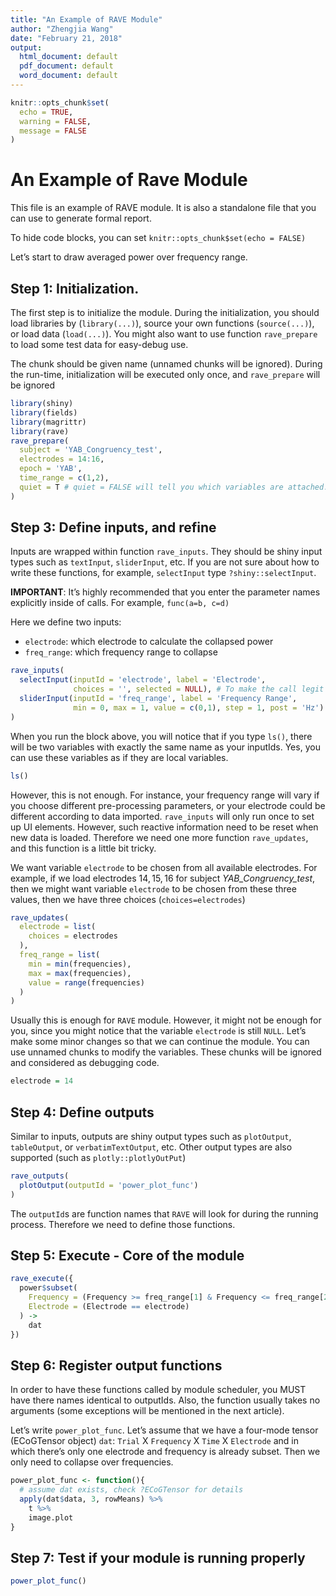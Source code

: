 ```yaml
---
title: "An Example of RAVE Module"
author: "Zhengjia Wang"
date: "February 21, 2018"
output:
  html_document: default
  pdf_document: default
  word_document: default
---
```


```r
knitr::opts_chunk$set(
  echo = TRUE,
  warning = FALSE,
  message = FALSE
)
```

# An Example of Rave Module

This file is an example of RAVE module. It is also a standalone file that you can use to generate formal report.

To hide code blocks, you can set `knitr::opts_chunk$set(echo = FALSE)`

Let's start to draw averaged power over frequency range.

## Step 1: Initialization.

The first step is to initialize the module. During the initialization, you should load libraries by (`library(...)`), source your own functions (`source(...)`), or load data (`load(...)`). You might also want to use function `rave_prepare` to load some test data for easy-debug use.

The chunk should be given name (unnamed chunks will be ignored). During the run-time, initialization will be executed only once, and `rave_prepare` will be ignored

```r
library(shiny)
library(fields)
library(magrittr)
library(rave)
rave_prepare(
  subject = 'YAB_Congruency_test',
  electrodes = 14:16,
  epoch = 'YAB',
  time_range = c(1,2),
  quiet = T # quiet = FALSE will tell you which variables are attached.
)
```

## Step 3: Define inputs, and refine

Inputs are wrapped within function `rave_inputs`. They should be shiny input types such as `textInput`, `sliderInput`, etc. If you are not sure about how to write these functions, for example, `selectInput` type `?shiny::selectInput`.

**IMPORTANT**: It's highly recommended that you enter the parameter names explicitly inside of calls. For example, `func(a=b, c=d)`

Here we define two inputs: 

* `electrode`: which electrode to calculate the collapsed power
* `freq_range`: which frequency range to collapse

```r
rave_inputs(
  selectInput(inputId = 'electrode', label = 'Electrode', 
              choices = '', selected = NULL), # To make the call legit
  sliderInput(inputId = 'freq_range', label = 'Frequency Range',
              min = 0, max = 1, value = c(0,1), step = 1, post = 'Hz')
)
```

When you run the block above, you will notice that if you type `ls()`, there will be two variables with exactly the same name as your inputIds. Yes, you can use these variables as if they are local variables.

```r
ls()
```

However, this is not enough. For instance, your frequency range will vary if you choose different pre-processing parameters, or your electrode could be different according to data imported. `rave_inputs` will only run once to set up UI elements. However, such reactive information need to be reset when new data is loaded. Therefore we need one more function `rave_updates`, and this function is a little bit tricky.

We want variable `electrode` to be chosen from all available electrodes. For example, if we load electrodes $14, 15, 16$ for subject *YAB_Congruency_test*, then we might want variable `electrode` to be chosen from these three values, then we have three choices (`choices=electrodes`)

```r
rave_updates(
  electrode = list(
    choices = electrodes
  ),
  freq_range = list(
    min = min(frequencies),
    max = max(frequencies),
    value = range(frequencies)
  )
)
```

Usually this is enough for `RAVE` module. However, it might not be enough for you, since you might notice that the variable `electrode` is still `NULL`. Let's make some minor changes so that we can continue the module. You can use unnamed chunks to modify the variables. These chunks will be ignored and considered as debugging code.

```r
electrode = 14
```

## Step 4: Define outputs

Similar to inputs, outputs are shiny output types such as `plotOutput`, `tableOutput`, or `verbatimTextOutput`, etc. Other output types are also supported (such as `plotly::plotlyOutPut`)

```r
rave_outputs(
  plotOutput(outputId = 'power_plot_func')
)
```

The `outputId`s are function names that `RAVE` will look for during the running process. Therefore we need to define those functions.

## Step 5: Execute - Core of the module

```r
rave_execute({
  power$subset(
    Frequency = (Frequency >= freq_range[1] & Frequency <= freq_range[2]),
    Electrode = (Electrode == electrode)
  ) ->
    dat
})
```

## Step 6: Register output functions

In order to have these functions called by module scheduler, you MUST have there names identical to outputIds. Also, the function usually takes no arguments (some exceptions will be mentioned in the next article).

Let's write `power_plot_func`. Let's assume that we have a four-mode tensor (ECoGTensor object) `dat`: `Trial` X `Frequency` X `Time` X `Electrode` and in which there's only one electrode and frequency is already subset. Then we only need to collapse over frequencies.

```r
power_plot_func <- function(){
  # assume dat exists, check ?ECoGTensor for details
  apply(dat$data, 3, rowMeans) %>% 
    t %>% 
    image.plot
}
```


## Step 7: Test if your module is running properly

```r
power_plot_func()
```



